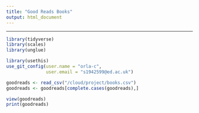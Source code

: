 ```yaml
---
title: "Good Reads Books"
output: html_document
---
```


---
```r

library(tidyverse)
library(scales)
library(unglue)

```

```r

library(usethis)
use_git_config(user.name = "orla-c", 
               user.email = "s1942599@ed.ac.uk")

```


```r

goodreads <- read_csv("/cloud/project/books.csv")
goodreads <- goodreads[complete.cases(goodreads),]

view(goodreads)  
print(goodreads)
```
